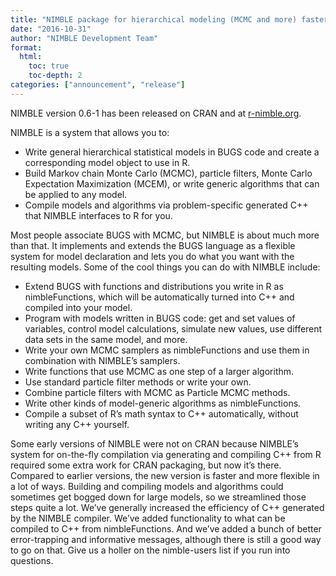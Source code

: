 ```yaml
---
title: "NIMBLE package for hierarchical modeling (MCMC and more) faster and more flexible in version 0.6-1"
date: "2016-10-31"
author: "NIMBLE Development Team"
format:
  html:
    toc: true
    toc-depth: 2
categories: ["announcement", "release"]
---
```


NIMBLE version 0.6-1 has been released on CRAN and at [r-nimble.org](http://r-nimble.org/). 

NIMBLE is a system that allows you to:

  * Write general hierarchical statistical models in BUGS code and create a corresponding model object to use in R.
  * Build Markov chain Monte Carlo (MCMC), particle filters, Monte Carlo Expectation Maximization (MCEM), or write generic algorithms that can be applied to any model.
  * Compile models and algorithms via problem-specific generated C++ that NIMBLE interfaces to R for you.

Most people associate BUGS with MCMC, but NIMBLE is about much more than that. It implements and extends the BUGS language as a flexible system for model declaration and lets you do what you want with the resulting models. Some of the cool things you can do with NIMBLE include:

  * Extend BUGS with functions and distributions you write in R as nimbleFunctions, which will be automatically turned into C++ and compiled into your model.
  * Program with models written in BUGS code: get and set values of variables, control model calculations, simulate new values, use different data sets in the same model, and more.
  * Write your own MCMC samplers as nimbleFunctions and use them in combination with NIMBLE’s samplers.
  * Write functions that use MCMC as one step of a larger algorithm.
  * Use standard particle filter methods or write your own.
  * Combine particle filters with MCMC as Particle MCMC methods.
  * Write other kinds of model-generic algorithms as nimbleFunctions.
  * Compile a subset of R’s math syntax to C++ automatically, without writing any C++ yourself.

Some early versions of NIMBLE were not on CRAN because NIMBLE’s system for on-the-fly compilation via generating and compiling C++ from R required some extra work for CRAN packaging, but now it’s there. Compared to earlier versions, the new version is faster and more flexible in a lot of ways. Building and compiling models and algorithms could sometimes get bogged down for large models, so we streamlined those steps quite a lot. We’ve generally increased the efficiency of C++ generated by the NIMBLE compiler. We’ve added functionality to what can be compiled to C++ from nimbleFunctions. And we’ve added a bunch of better error-trapping and informative messages, although there is still a good way to go on that. Give us a holler on the nimble-users list if you run into questions.